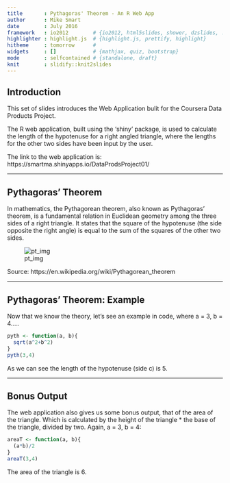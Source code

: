 ---
title       : Pythagoras' Theorem - An R Web App
author      : Mike Smart
date        : July 2016
framework   : io2012        # {io2012, html5slides, shower, dzslides, ...}
highlighter : highlight.js  # {highlight.js, prettify, highlight}
hitheme     : tomorrow      # 
widgets     : []            # {mathjax, quiz, bootstrap}
mode        : selfcontained # {standalone, draft}
knit        : slidify::knit2slides
---

## Introduction

This set of slides introduces the Web Application bulit for the Coursera Data Products Project.

The R web application, built using the 'shiny' package, is used to calculate the length of the hypotenuse for a right angled triangle, where the lengths for the other two sides have been input by the user.

The link to the web application is: https://smartma.shinyapps.io/DataProdsProject01/

---

## Pythagoras' Theorem

In mathematics, the Pythagorean theorem, also known as Pythagoras' theorem, is a fundamental relation in Euclidean geometry among the three sides of a right triangle. It states that the square of the hypotenuse (the side opposite the right angle) is equal to the sum of the squares of the other two sides. 

![pt_img]

[pt_img]: https://upload.wikimedia.org/wikipedia/commons/thumb/d/d2/Pythagorean.svg/260px-Pythagorean.svg.png

Source: https://en.wikipedia.org/wiki/Pythagorean_theorem

---

## Pythagoras' Theorem: Example

Now that we know the theory, let's see an example in code, where a = 3, b = 4.....

```{r}
pyth <- function(a, b){
  sqrt(a^2+b^2)
}
pyth(3,4)
```

As we can see the length of the hypotenuse (side c) is 5.

--- 

## Bonus Output

The web application also gives us some bonus output, that of the area of the triangle. Which is calculated by the height of the triangle * the base of the triangle, divided by two. Again, a = 3, b = 4:

```{r}
areaT <- function(a, b){
  (a*b)/2
}
areaT(3,4)
```

The area of the triangle is 6.

